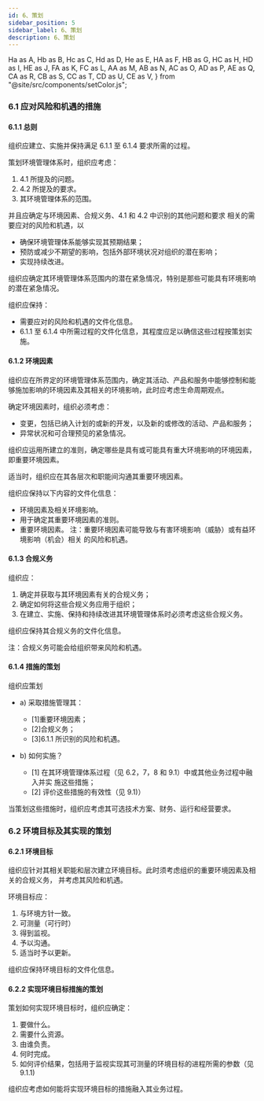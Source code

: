 ```yaml
---
id: 6、策划
sidebar_position: 5
sidebar_label: 6、策划
description: 6、策划
---
```


  Ha as A,
  Hb as B,
  Hc as C,
  Hd as D,
  He as E,
  HA as F,
  HB as G,
  HC as H,
  HD as I,
  HE as J,
  FA as K,
  FC as L,
  AA as M,
  AB as N,
  AC as O,
  AD as P,
  AE as Q,
  CA as R,
  CB as S,
  CC as T,
  CD as U,
  CE as V,
} from "@site/src/components/setColor.js";

### 6.1 应对风险和机遇的措施

#### 6.1.1 总则

组织应建立、实施并保持满足 6.1.1 至 6.1.4 要求所需的过程。

策划环境管理体系时，组织应考虑：

1. 4.1 所提及的问题。
2. 4.2 所提及的要求。
3. 其环境管理体系的范围。

并且应确定与环境因素、合规义务、4.1 和 4.2 中识别的其他问题和要求
相关的需要应对的风险和机遇，以

- 确保环境管理体系能够实现其预期结果；
- 预防或减少不期望的影响，包括外部环境状况对组织的潜在影响；
- 实现持续改进。

组织应确定其环境管理体系范围内的潜在紧急情况，特别是那些可能具有环境影响
的潜在紧急情况。

组织应保持：

- 需要应对的风险和机遇的文件化信息。
- 6.1.1 至 6.1.4 中所需过程的文件化信息，其程度应足以确信这些过程按策划实施。

#### 6.1.2 环境因素

组织应在所界定的环境管理体系范围内，确定其活动、产品和服务中能够控制和能
够施加影响的环境因素及其相关的环境影响，此时应考虑生命周期观点。

确定环境因素时，组织必须考虑：

- 变更，包括已纳入计划的或新的开发，以及新的或修改的活动、产品和服务；
- 异常状况和可合理预见的紧急情况。

组织应运用所建立的准则，确定哪些是具有或可能具有重大环境影响的环境因素，
即重要环境因素。

适当时，组织应在其各层次和职能间沟通其重要环境因素。

组织应保持以下内容的文件化信息：

- 环境因素及相关环境影响。
- 用于确定其重要环境因素的准则。
- 重要环境因素。
  注：重要环境因素可能导致与有害环境影响（威胁）或有益环境影响（机会）相关
  的风险和机遇。

#### 6.1.3 合规义务

组织应：

1. 确定并获取与其环境因素有关的合规义务；
2. 确定如何将这些合规义务应用于组织；
3. 在建立、实施、保持和持续改进其环境管理体系时必须考虑这些合规义务。

组织应保持其合规义务的文件化信息。

注：合规义务可能会给组织带来风险和机遇。

#### 6.1.4 措施的策划

组织应策划

- a) 采取措施管理其：

  - [1]重要环境因素；
  - [2]合规义务；
  - [3]6.1.1 所识别的风险和机遇。

- b) 如何实施？
  - [1] 在其环境管理体系过程（见 6.2，7，8 和 9.1）中或其他业务过程中融入并实
    施这些措施；
  - [2] 评价这些措施的有效性（见 9.1)）

当策划这些措施时，组织应考虑其可选技术方案、财务、运行和经营要求。

### 6.2 环境目标及其实现的策划

#### 6.2.1 环境目标

组织应针对其相关职能和层次建立环境目标。此时须考虑组织的重要环境因素及相关的合规义务，
并考虑其风险和机遇。

环境目标应：

1. 与环境方针一致。
2. 可测量（可行时）
3. 得到监视。
4. 予以沟通。
5. 适当时予以更新。

组织应保持环境目标的文件化信息。

#### 6.2.2 实现环境目标措施的策划

策划如何实现环境目标时，组织应确定：

1. 要做什么。
2. 需要什么资源。
3. 由谁负责。
4. 何时完成。
5. 如何评价结果，包括用于监视实现其可测量的环境目标的进程所需的参数（见 9.1.1)

组织应考虑如何能将实现环境目标的措施融入其业务过程。
